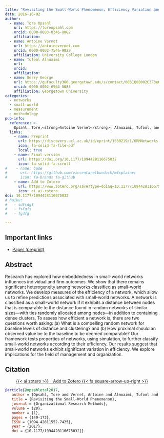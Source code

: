 ```yaml
---
title: "Revisiting the Small-World Phenomenon: Efficiency Variation and Classification of Small-World Networks"
date: 2016-10-02
author:
  - name: Tore Opsahl
    url: https://toreopsahl.com
    orcid: 0000-0003-0346-8082
    affiliation: 
  - name: Antoine Vernet
    url: https://antoinevernet.com
    orcid: 0000-0002-7546-9829
    affiliation: University College London
  - name: Tufool Alnuaimi
    url: 
    orcid: 
    affiliation:
  - name: Gerry George
    url: https://gufaculty360.georgetown.edu/s/contact/0031Q00002CZF3eQAH/gerry-george
    orcid: 0000-0002-6963-5085
    affiliation: Georgetown University
categories:
  - networks
  - small-world
  - measurement
  - methodology
pub-info:
  reference: >-
    Opsahl, Tore,<strong>Antoine Vernet</strong>, Alnuaimi, Tufool, and George, Gerard, "Revisiting the Small-World Phenomenon: Efficiency Variation and Classification of Small-World Networks," <em>Organizational Research Methods</em> (2017), doi: <a href="https://doi.org/10.1177/1094428116675032"><code>https://doi.org/10.1177/1094428116675032</code></a>
  links:
    - name: Preprint
      url: https://discovery.ucl.ac.uk/id/eprint/1569219/1/ORMNetworks.pdf
      icon: fa-solid fa-file-pdf
      local: true
    - name: Final version
      url: https://doi.org/10.1177/1094428116675032
      icon: fa-solid fa-scroll
#    - name: Code
#      url: https://github.com/vincentarelbundock/mfxplainer
#      icon: fa-brands fa-github
    - name: Add to Zotero
      url: https://www.zotero.org/save?type=doi&q=10.1177/1094428116675032
      icon: ai ai-zotero
doi: 10.1177/1094428116675032
# haiku:
#   - sdfsdgf
#   - fsfgfs
#   - fgdfg

---
```


## Important links

- [Paper (preprint)](https://discovery.ucl.ac.uk/id/eprint/1569219/1/ORMNetworks.pdf)
<!-- - [GitHub repository](https://github.com/vincentarelbundock/mfxplainer) -->


## Abstract

Research has explored how embeddedness in small-world networks influences individual and firm outcomes. 
We show that there remains significant heterogeneity among networks classified as small-world networks. 
We develop measures of the efficiency of a network, which allow us to refine predictions associated with small-world networks. 
A network is classified as a small-world network if it exhibits a distance between nodes that is comparable to the distance found in random networks of similar sizes---with ties randomly allocated among nodes---in addition to containing dense clusters. 
To assess how efficient a network is, there are two questions worth asking: (a) What is a compelling random network for baseline levels of distance and clustering? and (b) How proximal should an observed value be to the baseline to be deemed comparable? 
Our framework tests properties of networks, using simulation, to further classify small-world networks according to their efficiency. 
Our results suggest that small-world networks exhibit significant variation in efficiency. 
We explore implications for the field of management and organization.

<!--
## Important figures

![Figure 2: Predicted probability of impartiality by levels of equality and democracy](mfxplainer-fig2.png)

![Figure 4: Tangents to the prediction function at 25 and 50](mfxplainer-fig4.png)

-->

## Citation

<p class="buttons" style="text-align:center;">
<a class="btn btn-danger" target="_blank" href="https://www.zotero.org/save?type=doi&q=10.1177/1094428116675032">{{< ai zotero >}}&emsp;Add to Zotero {{< fa square-arrow-up-right >}}</a>
</p>

```bibtex
@article{@opsahletal2017,
   author = {Opsahl, Tore and Vernet, Antoine and Alnuaimi, Tufool and George, Gerard},
   title = {Revisiting the Small-World Phenomenon},
   journal = {Organizational Research Methods},
   volume = {20},
   number = {1},
   pages = {149-173},
   ISSN = {1094-42811552-7425},
   year = {2017},
   doi = {10.1177/1094428116675032}}
```

